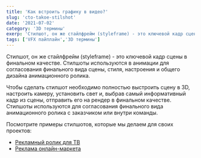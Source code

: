```yaml
---
title: 'Как встроить графику в видео?'
slug: 'cto-takoe-stilshot'
date: '2021-07-02'
category: '3D термины'
exerp: 'Стилшот, он же стайлфрейм (styleframe) - это ключевой кадр сцены...'
tags: ['VFX пайплайн','3D термины']
---
```

Стилшот, он же стайлфрейм (styleframe) - это ключевой кадр сцены в финальном качестве. Стилшоты используются в анимации для согласования финального вида сцены, стиля, настроения и общего дизайна анимационного ролика.


Чтобы сделать стилшот необходимо полностью выстроить сцену в 3D, настроить камеру, установить свет и, выбрав самый информативный кадр из сцены, отправить его на рендер в финальном качестве. Стилшоты используются для согласования финального вида анимационного ролика с заказчиком или внутри команды.


Посмотрите примеры стилшотов, которые мы делаем для своих проектов:

* [Рекламный ролик для ТВ](/works/mebel-oil-3d)
* [Реклама онлайн-маркета](/works/umico)

